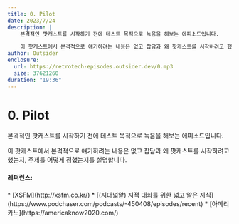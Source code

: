 ```yaml
---
title: 0. Pilot
date: 2023/7/24
description: |
    본격적인 팟캐스트를 시작하기 전에 테스트 목적으로 녹음을 해보는 에피소드입니다.

    이 팟캐스트에서 본격적으로 얘기하려는 내용은 없고 잡담과 왜 팟캐스트를 시작하려고 했는지, 주제를 어떻게 정했는지를 설명합니다.
author: Outsider
enclosure:
  url: https://retrotech-episodes.outsider.dev/0.mp3
  size: 37621260
duration: "19:36"
---
```


# 0. Pilot

본격적인 팟캐스트를 시작하기 전에 테스트 목적으로 녹음을 해보는 에피소드입니다.

이 팟캐스트에서 본격적으로 얘기하려는 내용은 없고 잡담과 왜 팟캐스트를 시작하려고 했는지,
주제를 어떻게 정했는지를 설명합니다.


<Badges
  apple="https://podcasts.apple.com/kr/podcast/0-pilot/id1698903712?i=1000622055384"
  youtube="https://youtu.be/jgzfbpgknUg"
  google="https://podcasts.google.com/feed/aHR0cHM6Ly9yZXRyb3RlY2gub3V0c2lkZXIuZGV2L2ZlZWQueG1s/episode/aHR0cHM6Ly9yZXRyb3RlY2gub3V0c2lkZXIuZGV2L2VwaXNvZGVzLzA"
  spotify="https://open.spotify.com/episode/1ZleFkFkxeA7HCSmo7pooG"
/>

#### 레퍼런스:
<div className="refs">
* [XSFM](http://xsfm.co.kr/)
* [(지대넓얕) 지적 대화를 위한 넓고 얕은 지식](https://www.podchaser.com/podcasts/-450408/episodes/recent)
* [아메리카노](https://americaknow2020.com/)
</div>
